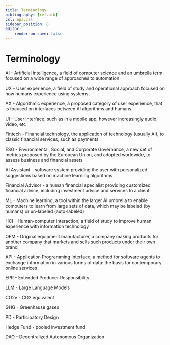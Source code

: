 ```yaml
---
title: Terminology
bibliography: [ref.bib]
csl: apa.csl
sidebar_position: 8
editor:
    render-on-save: false
---
```



# Terminology

AI - Artificial intelligence, a field of computer science and an umbrella term focused on a wide range of approaches to automation

UX - User experience, a field of study and operational approach focused on how humans experience using systems

AX - Algorithmic experience, a proposed category of user experience, that is focused on interfaces between AI algorithms and humans

UI - User interface, such as in a mobile app, however increasingly audio, video, etc

Fintech - Financial technology, the application of technology (usually AI), to classic financial services, such as payments

ESG - Environmental, Social, and Corporate Governance, a new set of metrics proposed by the European Union, and adopted worldwide, to assess business and financial assets

AI Assistant - software system providing the user with personalized suggestions based on machine learning algorithms

Financial Advisor - a human financial specialist providing customized financial advice, including investment advice and services to a client

ML - Machine learning, a tool within the larger AI umbrella to enable computers to learn from large sets of data, which may be labeled (by humans) or un-labeled (auto-labeled)

HCI - Human-computer interaction, a field of study to improve human experience with information technology

OEM - Original equipment manufacturer, a company making products for another company that markets and sells such products under their own brand

API - Application Programming Interface, a method for software agents to exchange information in various forms of data: the basis for contemporary online services

EPR - Extended Producer Responsibility 

LLM - Large Language Models

CO2e - CO2 equivalent

GHG - Greenhause gases

PD - Participatory Design

Hedge Fund - pooled investment fund

DAO - Decentralized Autonomous Organization
